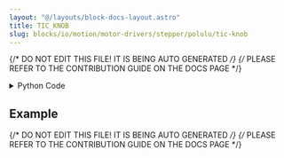 ```yaml
---
layout: "@/layouts/block-docs-layout.astro"
title: TIC_KNOB
slug: blocks/io/motion/motor-drivers/stepper/polulu/tic-knob
---
```


{/* DO NOT EDIT THIS FILE! IT IS BEING AUTO GENERATED */}
{/* PLEASE REFER TO THE CONTRIBUTION GUIDE ON THE DOCS PAGE */}


<PythonDocsDisplay docstring={docstring} />

<details>
<summary>Python Code</summary>

```python
from flojoy import flojoy, OrderedPair
from typing import Optional

# Import the TicUSB library to send command to Tic drivers with USB connection
from ticlib import TicUSB
from time import sleep


@flojoy(deps={"ticlib": "0.2.2"})
def TIC_KNOB(
    default: Optional[OrderedPair] = None,
    knob_value: int = 0,
    current_limit: int = 30,
    sleep_time: int = 2,
    speed: int = 200000,
) -> OrderedPair:
    """The STEPPER_DRIVER_TIC_KNOB controls a stepper motor's movement with a TIC driver.

    The user controls the motor's rotation with the knob position, specified in the node's parameters.

    Parameters
    ----------
    knob_value : int
        Defines the position of the motor (rotational movement).
    current_limit : int
        Defines the current limitation that the stepper motor will receive.
    sleep_time : int
        Defines the sleep time after moving to each position.
    speed : int
        Defines the speed of the motor movement (between 0 and 200000).
    """

    # Converting the knob value into a position
    knob_position: int = 2 * knob_value

    # Declaration of the stepper driver (You can add serial number to specify the driver)
    tic: TicUSB = TicUSB()
    # Set the current limit for the driver TIC
    tic.set_current_limit(current_limit)
    tic.energize()  # Turn on the driver
    tic.exit_safe_start()  # The driver is now ready to receive commands
    # Set maximum speed for the motor during first movement.
    tic.set_max_speed(speed)

    tic.halt_and_set_position(0)  # Set initial position to origin
    sleep(sleep_time)

    # Set target position for the first movement
    tic.set_target_position(knob_position)
    sleep(sleep_time)

    tic.deenergize()
    tic.enter_safe_start()

    return OrderedPair(x=knob_position, y=speed)

```

[Find this Flojoy Block on GitHub](https://github.com/flojoy-ai/blocks/blob/main/blocks/IO/MOTION/MOTOR_DRIVERS/STEPPER/POLULU/TIC_KNOB/TIC_KNOB.py)

</details>

## Example


<GetHelpWidget />


<AppDisplay app={app} blockName="TIC_KNOB" client:visible />


<Example />

{/* DO NOT EDIT THIS FILE! IT IS BEING AUTO GENERATED */}
{/* PLEASE REFER TO THE CONTRIBUTION GUIDE ON THE DOCS PAGE */}
